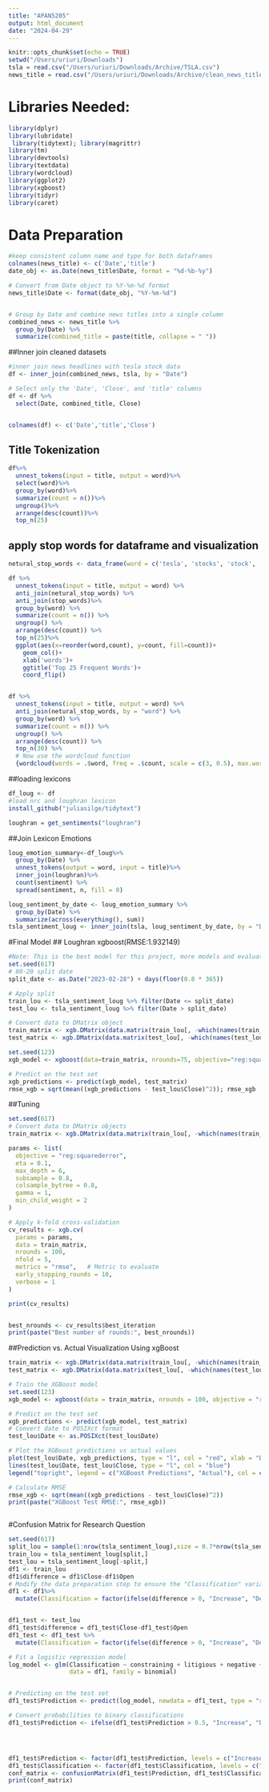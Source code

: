 ---
title: "APAN5205"
output: html_document
date: "2024-04-29"
---

```{r setup, include=FALSE}
knitr::opts_chunk$set(echo = TRUE)
setwd("/Users/uriuri/Downloads")
tsla = read.csv("/Users/uriuri/Downloads/Archive/TSLA.csv")
news_title = read.csv("/Users/uriuri/Downloads/Archive/clean_news_title.csv")
```


# Libraries Needed:
```{r}
library(dplyr)
library(lubridate)
 library(tidytext); library(magrittr)
library(tm)
library(devtools)
library(textdata)
library(wordcloud)
library(ggplot2)
library(xgboost)
library(tidyr)
library(caret)
```


# Data Preparation
```{R}
#keep consistent column name and type for both dataframes
colnames(news_title) <- c('Date','title')
date_obj <- as.Date(news_title$Date, format = "%d-%b-%y")

# Convert from Date object to %Y-%m-%d format
news_title$Date <- format(date_obj, "%Y-%m-%d")


# Group by Date and combine news titles into a single column
combined_news <- news_title %>%
  group_by(Date) %>%
  summarize(combined_title = paste(title, collapse = " "))

```

##Inner join cleaned datasets
```{R}
#inner join news headlines with tesla stock data
df <- inner_join(combined_news, tsla, by = "Date")

# Select only the 'Date', 'Close', and 'title' columns
df <- df %>%
  select(Date, combined_title, Close)


colnames(df) <- c('Date','title','Close')

```


## Title Tokenization
```{R}

df%>%
  unnest_tokens(input = title, output = word)%>%
  select(word)%>%
  group_by(word)%>%
  summarize(count = n())%>%
  ungroup()%>%
  arrange(desc(count))%>%
  top_n(25)

```

## apply stop words for dataframe and visualization
```{r}
netural_stop_words <- data_frame(word = c('tesla', 'stocks', 'stock', 'tsla','2024','2023'))

df %>%
  unnest_tokens(input = title, output = word) %>%
  anti_join(netural_stop_words) %>%
  anti_join(stop_words)%>%
  group_by(word) %>%
  summarize(count = n()) %>%
  ungroup() %>%
  arrange(desc(count)) %>%
  top_n(25)%>%
  ggplot(aes(x=reorder(word,count), y=count, fill=count))+
    geom_col()+
    xlab('words')+
    ggtitle('Top 25 Frequent Words')+
    coord_flip()


df %>%
  unnest_tokens(input = title, output = word) %>%
  anti_join(netural_stop_words, by = "word") %>%
  group_by(word) %>%
  summarize(count = n()) %>%
  ungroup() %>%
  arrange(desc(count)) %>%
  top_n(30) %>%
  # Now use the wordcloud function
  {wordcloud(words = .$word, freq = .$count, scale = c(3, 0.5), max.words = 100, random.order = FALSE, rot.per = 0.1, colors = brewer.pal(8, "Dark2"))}

```
##loading lexicons
```{r}
df_loug <- df
#load nrc and loughran lexicon
install_github("juliasilge/tidytext")

loughran = get_sentiments("loughran")

```

##Join Lexicon Emotions
```{r}
loug_emotion_summary<-df_loug%>%
  group_by(Date) %>% 
  unnest_tokens(output = word, input = title)%>%
  inner_join(loughran)%>% 
  count(sentiment) %>% 
  spread(sentiment, n, fill = 0)  

loug_sentiment_by_date <- loug_emotion_summary %>%
  group_by(Date) %>%
  summarize(across(everything(), sum))
tsla_sentiment_loug <- inner_join(tsla, loug_sentiment_by_date, by = "Date")

```

#Final Model
## Loughran xgboost(RMSE:1.932149)
```{r}
#Note: This is the best model for this project, more models and evaluations in working R
set.seed(617)
# 80-20 split date
split_date <- as.Date("2023-02-28") + days(floor(0.8 * 365))

# Apply split
train_lou <- tsla_sentiment_loug %>% filter(Date <= split_date)
test_lou <- tsla_sentiment_loug %>% filter(Date > split_date)

# Convert data to DMatrix object
train_matrix <- xgb.DMatrix(data.matrix(train_lou[, -which(names(train_lou) == "Close")]), label = train_lou$Close)
test_matrix <- xgb.DMatrix(data.matrix(test_lou[, -which(names(test_lou) == "Close")]), label = test_lou$Close)

set.seed(123)
xgb_model <- xgboost(data=train_matrix, nrounds=75, objective="reg:squarederror")

# Predict on the test set
xgb_predictions <- predict(xgb_model, test_matrix)
rmse_xgb = sqrt(mean((xgb_predictions - test_lou$Close)^2)); rmse_xgb

```

##Tuning
```{r}

set.seed(617)
# Convert data to DMatrix objects
train_matrix <- xgb.DMatrix(data.matrix(train_lou[, -which(names(train_lou) == "Close")]), label = train_lou$Close)

params <- list(
  objective = "reg:squarederror",
  eta = 0.1,                
  max_depth = 6,            
  subsample = 0.8,         
  colsample_bytree = 0.8,  
  gamma = 1,                
  min_child_weight = 2      
)

# Apply k-fold cross-validation
cv_results <- xgb.cv(
  params = params,
  data = train_matrix,
  nrounds = 100, 
  nfold = 5,        
  metrics = "rmse",   # Metric to evaluate
  early_stopping_rounds = 10, 
  verbose = 1       
)

print(cv_results)


best_nrounds <- cv_results$best_iteration
print(paste("Best number of rounds:", best_nrounds))


```


##Prediction vs. Actual Visualization Using xgBoost 
```{r}

train_matrix <- xgb.DMatrix(data.matrix(train_lou[, -which(names(train_lou) == "Close")]), label = train_lou$Close)
test_matrix <- xgb.DMatrix(data.matrix(test_lou[, -which(names(test_lou) == "Close")]), label = test_lou$Close)

# Train the XGBoost model
set.seed(123)
xgb_model <- xgboost(data = train_matrix, nrounds = 100, objective = "reg:squarederror")

# Predict on the test set
xgb_predictions <- predict(xgb_model, test_matrix)
# Convert date to POSIXct format
test_lou$Date <- as.POSIXct(test_lou$Date)

# Plot the XGBoost predictions vs actual values
plot(test_lou$Date, xgb_predictions, type = "l", col = "red", xlab = "Date", ylab = "Price", main = "XGBoost Predictions vs Actual")
lines(test_lou$Date, test_lou$Close, type = "l", col = "blue")
legend("topright", legend = c("XGBoost Predictions", "Actual"), col = c("red", "blue"), lty = 1, cex = 0.8)

# Calculate RMSE
rmse_xgb <- sqrt(mean((xgb_predictions - test_lou$Close)^2))
print(paste("XGBoost Test RMSE:", rmse_xgb))



```
#Confusion Matrix for Research Question
```{r}
set.seed(617)
split_lou = sample(1:nrow(tsla_sentiment_loug),size = 0.7*nrow(tsla_sentiment_loug))
train_lou = tsla_sentiment_loug[split,]
test_lou = tsla_sentiment_loug[-split,]
df1 <- train_lou
df1$difference = df1$Close-df1$Open
# Modify the data preparation step to ensure the "Classification" variable is binary
df1 <- df1%>%
  mutate(Classification = factor(ifelse(difference > 0, "Increase", "Decrease"), levels = c("Increase", "Decrease")))


df1_test <- test_lou
df1_test$difference = df1_test$Close-df1_test$Open
df1_test <- df1_test %>%
  mutate(Classification = factor(ifelse(difference > 0, "Increase", "Decrease"), levels = c("Increase", "Decrease")))

# Fit a logistic regression model
log_model <- glm(Classification ~ constraining + litigious + negative + positive + uncertainty,
                 data = df1, family = binomial)


# Predicting on the test set
df1_test$Prediction <- predict(log_model, newdata = df1_test, type = "response")

# Convert probabilities to binary classifications
df1_test$Prediction <- ifelse(df1_test$Prediction > 0.5, "Increase", "Decrease")





```

```{r}
df1_test$Prediction <- factor(df1_test$Prediction, levels = c("Increase", "Decrease"))
df1_test$Classification <- factor(df1_test$Classification, levels = c("Increase", "Decrease"))
conf_matrix <- confusionMatrix(df1_test$Prediction, df1_test$Classification)
print(conf_matrix)

```



